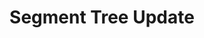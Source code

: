 ---
id: "q_ds9"
questionType: "MULTIPLE_CHOICE"
title: "Segment Tree Update"
description: "What is the time complexity of a point update in a segment tree?"
difficulty: "HARD"
category: "Data Structures"
options:
  - "O(n)"
  - "O(log n)"
  - "O(1)"
  - "O(n log n)"
correctAnswer: 1
---